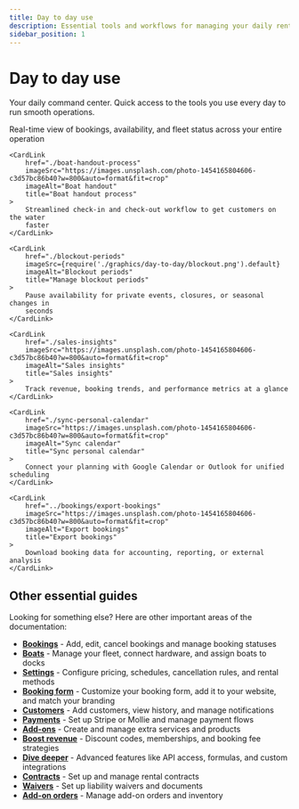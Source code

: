 ```yaml
---
title: Day to day use
description: Essential tools and workflows for managing your daily rental operations
sidebar_position: 1
---
```



# Day to day use

Your daily command center. Quick access to the tools you use every day to run smooth operations.

<CardGrid>
    <CardLink
        href="./planning-overview"
        imageSrc={require('./graphics/day-to-day/planning.png').default}
        imageAlt="Planning overview"
        title="Planning overview"
    >
        Real-time view of bookings, availability, and fleet status across your entire operation
    </CardLink>

    <CardLink
        href="./boat-handout-process"
        imageSrc="https://images.unsplash.com/photo-1454165804606-c3d57bc86b40?w=800&auto=format&fit=crop"
        imageAlt="Boat handout"
        title="Boat handout process"
    >
        Streamlined check-in and check-out workflow to get customers on the water
        faster
    </CardLink>

    <CardLink
        href="./blockout-periods"
        imageSrc={require('./graphics/day-to-day/blockout.png').default}
        imageAlt="Blockout periods"
        title="Manage blockout periods"
    >
        Pause availability for private events, closures, or seasonal changes in
        seconds
    </CardLink>

    <CardLink
        href="./sales-insights"
        imageSrc="https://images.unsplash.com/photo-1454165804606-c3d57bc86b40?w=800&auto=format&fit=crop"
        imageAlt="Sales insights"
        title="Sales insights"
    >
        Track revenue, booking trends, and performance metrics at a glance
    </CardLink>

    <CardLink
        href="./sync-personal-calendar"
        imageSrc="https://images.unsplash.com/photo-1454165804606-c3d57bc86b40?w=800&auto=format&fit=crop"
        imageAlt="Sync calendar"
        title="Sync personal calendar"
    >
        Connect your planning with Google Calendar or Outlook for unified scheduling
    </CardLink>

    <CardLink
        href="../bookings/export-bookings"
        imageSrc="https://images.unsplash.com/photo-1454165804606-c3d57bc86b40?w=800&auto=format&fit=crop"
        imageAlt="Export bookings"
        title="Export bookings"
    >
        Download booking data for accounting, reporting, or external analysis
    </CardLink>

</CardGrid>

## Other essential guides

Looking for something else? Here are other important areas of the documentation:

- **[Bookings](../bookings/add-booking)** - Add, edit, cancel bookings and manage booking statuses
- **[Boats](../boats/manage-boats)** - Manage your fleet, connect hardware, and assign boats to docks
- **[Settings](../settings/understanding-rental-setup)** - Configure pricing, schedules, cancellation rules, and rental methods
- **[Booking form](../booking-form/add-to-website)** - Customize your booking form, add it to your website, and match your branding
- **[Customers](../customers/add-customer)** - Add customers, view history, and manage notifications
- **[Payments](../payments/receive-payments)** - Set up Stripe or Mollie and manage payment flows
- **[Add-ons](../add-ons/create-add-ons)** - Create and manage extra services and products
- **[Boost revenue](../boost-revenue)** - Discount codes, memberships, and booking fee strategies
- **[Dive deeper](../dive-deeper/api)** - Advanced features like API access, formulas, and custom integrations
- **[Contracts](./work-with-contracts)** - Set up and manage rental contracts
- **[Waivers](./work-with-waivers)** - Set up liability waivers and documents
- **[Add-on orders](./add-on-orders)** - Manage add-on orders and inventory
